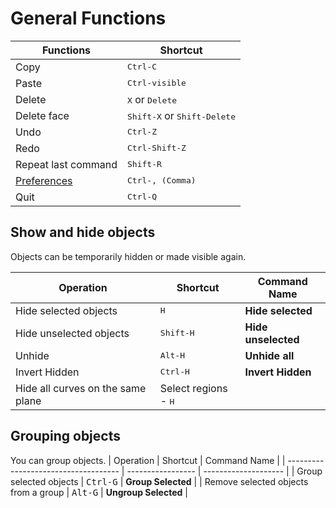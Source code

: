 # General Functions

| Functions                    | Shortcut                                      |
| ---------------------------- | --------------------------------------------- |
| Copy                         | <kbd>Ctrl-C</kbd>                             |
| Paste                        | <kbd>Ctrl-visible</kbd>                       |
| Delete                       | <kbd>X</kbd> or <kbd>Delete</kbd>             |
| Delete face                  | <kbd>Shift-X</kbd> or <kbd>Shift-Delete</kbd> |
| Undo                         | <kbd>Ctrl-Z</kbd>                             |
| Redo                         | <kbd>Ctrl-Shift-Z</kbd>                       |
| Repeat last command          | <kbd>Shift-R</kbd>                            |
| [Preferences](./preferences) | <kbd>Ctrl-, (Comma)</kbd>                     |
| Quit                         | <kbd>Ctrl-Q</kbd>                             |

## Show and hide objects

Objects can be temporarily hidden or made visible again.

| Operation                         | Shortcut                      | Command Name   |
| --------------------------------- | ----------------------------- | ------------------- |
| Hide selected objects             | <kbd>H</kbd>                  | **Hide selected**   |
| Hide unselected objects           | <kbd>Shift-H</kbd>            | **Hide unselected** |
| Unhide                            | <kbd>Alt-H</kbd>              | **Unhide all**      |
| Invert Hidden                     | <kbd>Ctrl-H</kbd>             | **Invert Hidden**   |
| Hide all curves on the same plane | Select regions - <kbd>H</kbd> |                     |

## Grouping objects

You can group objects.
| Operation                            | Shortcut          | Command Name    |
| ------------------------------------ | ----------------- | -------------------- |
| Group selected objects               | <kbd>Ctrl-G</kbd> | **Group Selected**   |
| Remove selected objects from a group | <kbd>Alt-G</kbd>  | **Ungroup Selected** |


